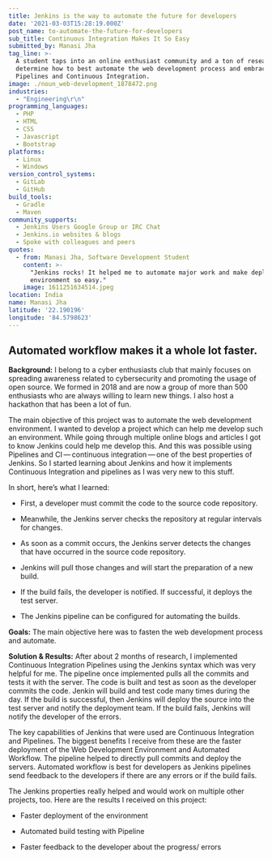 ```yaml
---
title: Jenkins is the way to automate the future for developers
date: '2021-03-03T15:28:19.000Z'
post_name: to-automate-the-future-for-developers
sub_title: Continuous Integration Makes It So Easy
submitted_by: Manasi Jha
tag_line: >-
  A student taps into an online enthusiast community and a ton of research to
  determine how to best automate the web development process and embrace
  Pipelines and Continuous Integration.
image: ./noun_web-development_1878472.png
industries:
  - "Engineering\r\n"
programming_languages:
  - PHP
  - HTML
  - CSS
  - Javascript
  - Bootstrap
platforms:
  - Linux
  - Windows
version_control_systems:
  - GitLab
  - GitHub
build_tools:
  - Gradle
  - Maven
community_supports:
  - Jenkins Users Google Group or IRC Chat
  - Jenkins.io websites & blogs
  - Spoke with colleagues and peers
quotes:
  - from: Manasi Jha, Software Development Student
    content: >-
      "Jenkins rocks! It helped me to automate major work and make deploying the
      environment so easy."
    image: 1611251634514.jpeg
location: India
name: Manasi Jha
latitude: '22.190196'
longitude: '84.5798623'
---
```

## Automated workflow makes it a whole lot faster.

**Background:** I belong to a cyber enthusiasts club that mainly focuses on spreading awareness related to cybersecurity and promoting the usage of open source. We formed in 2018 and are now a group of more than 500 enthusiasts who are always willing to learn new things. I also host a hackathon that has been a lot of fun.

The main objective of this project was to automate the web development environment. I wanted to develop a project which can help me develop such an environment. While going through multiple online blogs and articles I got to know Jenkins could help me develop this. And this was possible using Pipelines and CI — continuous integration — one of the best properties of Jenkins. So I started learning about Jenkins and how it implements Continuous Integration and pipelines as I was very new to this stuff.

In short, here’s what I learned:

-   First, a developer must commit the code to the source code repository.

-   Meanwhile, the Jenkins server checks the repository at regular intervals for changes.

-   As soon as a commit occurs, the Jenkins server detects the changes that have occurred in the source code repository.

-   Jenkins will pull those changes and will start the preparation of a new build.

-   If the build fails, the developer is notified. If successful, it deploys the test server.

-   The Jenkins pipeline can be configured for automating the builds.

**Goals:** The main objective here was to fasten the web development process and automate.

<Testimonal idx="0" />

**Solution & Results:** After about 2 months of research, I implemented Continuous Integration Pipelines using the Jenkins syntax which was very helpful for me. The pipeline once implemented pulls all the commits and tests it with the server. The code is built and test as soon as the developer commits the code. Jenkin will build and test code many times during the day. If the build is successful, then Jenkins will deploy the source into the test server and notify the deployment team. If the build fails, Jenkins will notify the developer of the errors.

The key capabilities of Jenkins that were used are Continuous Integration and Pipelines. The biggest benefits I receive from these are the faster deployment of the Web Development Environment and Automated Workflow. The pipeline helped to directly pull commits and deploy the servers. Automated workflow is best for developers as Jenkins pipelines send feedback to the developers if there are any errors or if the build fails.

The Jenkins properties really helped and would work on multiple other projects, too. Here are the results I received on this project:

-   Faster deployment of the environment

-   Automated build testing with Pipeline

-   Faster feedback to the developer about the progress/ errors
